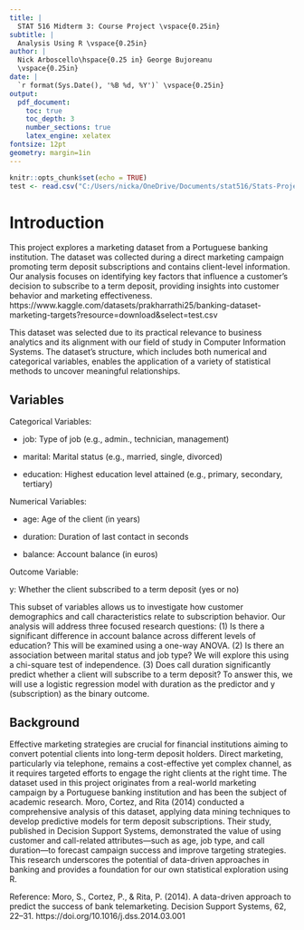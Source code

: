 ```yaml
---
title: | 
  STAT 516 Midterm 3: Course Project \vspace{0.25in}
subtitle: |
  Analysis Using R \vspace{0.25in}
author: |
  Nick Arboscello\hspace{0.25 in} George Bujoreanu
  \vspace{0.25in}
date: |
  `r format(Sys.Date(), '%B %d, %Y')` \vspace{0.25in}
output: 
  pdf_document:
    toc: true
    toc_depth: 3
    number_sections: true
    latex_engine: xelatex
fontsize: 12pt
geometry: margin=1in
---
```

```r
knitr::opts_chunk$set(echo = TRUE)
test <- read.csv("C:/Users/nicka/OneDrive/Documents/stat516/Stats-Project/test.csv", header = T)

```
\newpage

# Introduction

This project explores a marketing dataset from a Portuguese banking institution.  The dataset was collected during a direct marketing campaign promoting term deposit subscriptions and contains client-level information. Our analysis focuses on identifying key factors that influence a customer's decision to subscribe to a term deposit, providing insights into customer behavior and marketing effectiveness. https://www.kaggle.com/datasets/prakharrathi25/banking-dataset-marketing-targets?resource=download&select=test.csv

This dataset was selected due to its practical relevance to business analytics and its alignment with our field of study in Computer Information Systems. The dataset's structure, which includes both numerical and categorical variables, enables the application of a variety of statistical methods to uncover meaningful relationships.

## Variables

Categorical Variables:

 - job: Type of job (e.g., admin., technician, management)

 - marital: Marital status (e.g., married, single, divorced)

 - education: Highest education level attained (e.g., primary, secondary, tertiary)

Numerical Variables:

 - age: Age of the client (in years)

 - duration: Duration of last contact in seconds

 - balance: Account balance (in euros)

Outcome Variable:

y: Whether the client subscribed to a term deposit (yes or no)

This subset of variables allows us to investigate how customer demographics and call characteristics relate to subscription behavior. Our analysis will address three focused research questions: (1) Is there a significant difference in account balance across different levels of education? This will be examined using a one-way ANOVA. (2) Is there an association between marital status and job type? We will explore this using a chi-square test of independence. (3) Does call duration significantly predict whether a client will subscribe to a term deposit? To answer this, we will use a logistic regression model with duration as the predictor and y (subscription) as the binary outcome.

## Background

Effective marketing strategies are crucial for financial institutions aiming to convert potential clients into long-term deposit holders. Direct marketing, particularly via telephone, remains a cost-effective yet complex channel, as it requires targeted efforts to engage the right clients at the right time. The dataset used in this project originates from a real-world marketing campaign by a Portuguese banking institution and has been the subject of academic research. Moro, Cortez, and Rita (2014) conducted a comprehensive analysis of this dataset, applying data mining techniques to develop predictive models for term deposit subscriptions. Their study, published in Decision Support Systems, demonstrated the value of using customer and call-related attributes—such as age, job type, and call duration—to forecast campaign success and improve targeting strategies. This research underscores the potential of data-driven approaches in banking and provides a foundation for our own statistical exploration using R.

Reference:
Moro, S., Cortez, P., & Rita, P. (2014). A data-driven approach to predict the success of bank telemarketing. Decision Support Systems, 62, 22–31. https://doi.org/10.1016/j.dss.2014.03.001

